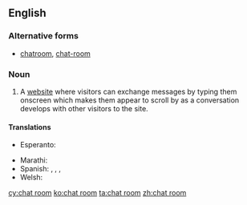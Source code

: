 ==English==

===Alternative forms===
* [[chatroom]], [[chat-room]]

===Noun===
{{en-noun|sg=[[chat]] [[room]]}}

# {{Internet}} A [[website]] where visitors can exchange messages by typing them onscreen which makes them appear to scroll by as a conversation develops with other visitors to the site.

====Translations====
{{trans-top|website}}
* Esperanto: {{t-|eo|babilejo}}
{{trans-mid}}
* Marathi: {{t-|mr|चॅट रूम|f|tr=cǎṭa rūma|sc=Deva}}
* Spanish: {{t-|es|sala de chat|f}}, {{t-|es|sala de charla|f}}, {{t-|es|sala de plática|f}}, {{t-|es|sala de conversación|f}}
* Welsh: {{t+|cy|ystafell sgwrsio|f}}
{{trans-bottom}}

[[cy:chat room]]
[[ko:chat room]]
[[ta:chat room]]
[[zh:chat room]]